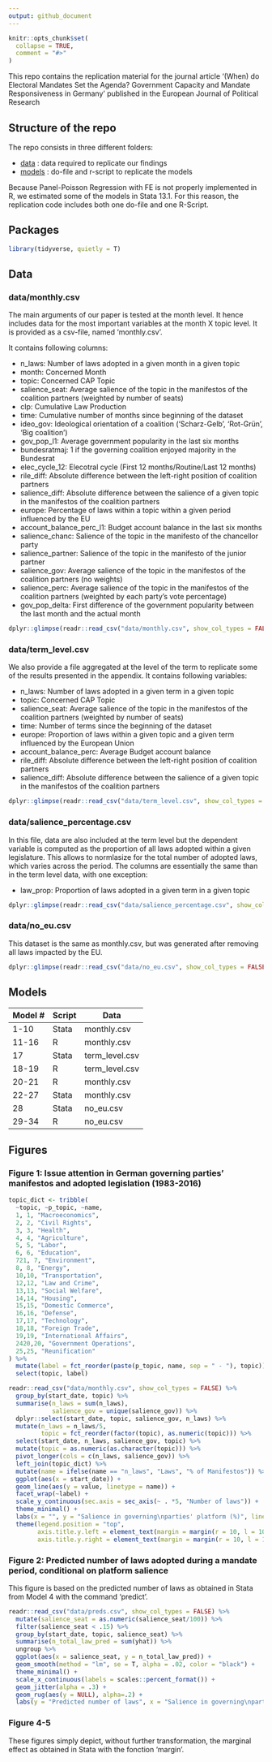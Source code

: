 ```yaml
---
output: github_document
---
```


<!-- README.md is generated from README.Rmd. Please edit that file -->

```r
knitr::opts_chunk$set(
  collapse = TRUE,
  comment = "#>"
)
```

This repo contains the replication material for the journal article '(When) do Electoral Mandates Set the Agenda? Government Capacity and Mandate Responsiveness in Germany' published in the European Journal of Political Research

## Structure of the repo

The repo consists in three different folders: 

+ [data](https://github.com/benjaminguinaudeau/replication_mandate_responsiveness/tree/master/data) : data required to replicate our findings
+ [models](https://github.com/benjaminguinaudeau/replication_mandate_responsiveness/tree/master/models) : do-file and r-script to replicate the models

Because Panel-Poisson Regression with FE is not properly implemented in R, we estimated some of the models in Stata 13.1. For this reason, the replication code includes both one do-file and one R-Script. 

## Packages

```r
library(tidyverse, quietly = T)
```


## Data

### data/monthly.csv

The main arguments of our paper is tested at the month level. It hence includes data for the most important variables at the month X topic level. It is provided as a csv-file, named 'monthly.csv'.

It contains following columns: 

+ n_laws: Number of laws adopted in a given month in a given topic
+ month: Concerned Month
+ topic: Concerned CAP Topic
+ salience_seat: Average salience of the topic in the manifestos of the coalition partners (weighted by number of seats)
+ clp: Cumulative Law Production
+ time: Cumulative number of months since beginning of the dataset
+ ideo_gov: Ideological orientation of a coalition ('Scharz-Gelb', 'Rot-Grün', 'Big coalition')
+ gov_pop_l1: Average government popularity in the last six months
+ bundesratmaj: 1 if the governing coalition enjoyed majority in the Bundesrat
+ elec_cycle_12: Elecotral cycle (First 12 months/Routine/Last 12 months)
+ rile_diff: Absolute difference between the left-right position of coalition partners
+ salience_diff: Absolute difference between the salience of a given topic in the manifestos of the coalition partners
+ europe: Percentage of laws within a topic within a given period influenced by the EU
+ account_balance_perc_l1: Budget account balance in the last six months
+ salience_chanc: Salience of the topic in the manifesto of the chancellor party
+ salience_partner: Salience of the topic in the manifesto of the junior partner
+ salience_gov: Average salience of the topic in the manifestos of the coalition partners (no weights)
+ salience_perc: Average salience of the topic in the manifestos of the coalition partners (weighted by each party's vote percentage)
+ gov_pop_delta: First difference of the government popularity between the last month and the actual month


```r
dplyr::glimpse(readr::read_csv("data/monthly.csv", show_col_types = FALSE))
```


### data/term_level.csv  

We also provide a file aggregated at the level of the term to replicate some of the results presented in the appendix. It contains following variables: 

+ n_laws: Number of laws adopted in a given term in a given topic
+ topic: Concerned CAP Topic
+ salience_seat: Average salience of the topic in the manifestos of the coalition partners (weighted by number of seats)
+ time: Number of terms since the beginning of the dataset
+ europe: Proportion of laws within a given topic and a given term influenced by the European Union
+ account_balance_perc: Average Budget account balance
+ rile_diff: Absolute difference between the left-right position of coalition partners
+ salience_diff: Absolute difference between the salience of a given topic in the manifestos of the coalition partners

```r
dplyr::glimpse(readr::read_csv("data/term_level.csv", show_col_types = FALSE))
```

### data/salience_percentage.csv

In this file, data are also included at the term level but the dependent variable is computed as the proportion of all laws adopted within a given legislature. This allows to normlasize for the total number of adopted laws, which varies across the period. The columns are essentially the same than in the term level data, with one exception:

+ law_prop: Proportion of laws adopted in a given term in a given topic


```r
dplyr::glimpse(readr::read_csv("data/salience_percentage.csv", show_col_types = FALSE))
```

### data/no_eu.csv

This dataset is the same as monthly.csv, but was generated after removing all laws impacted by the EU. 

```r
dplyr::glimpse(readr::read_csv("data/no_eu.csv", show_col_types = FALSE))
```

## Models

| Model # | Script | Data |
|---|---|---|
| 1-10 | Stata | monthly.csv |
| 11-16 | R | monthly.csv |
| 17 | Stata | term_level.csv |
| 18-19 | R | term_level.csv |
| 20-21 | R | monthly.csv |
| 22-27 | Stata | monthly.csv |
| 28 | Stata | no_eu.csv |
| 29-34 | R | no_eu.csv |

## Figures

### Figure 1: Issue attention in German governing parties’ manifestos and adopted legislation (1983-2016)

```r
topic_dict <- tribble(
  ~topic, ~p_topic, ~name,
  1, 1, "Macroeconomics",
  2, 2, "Civil Rights", 
  3, 3, "Health", 
  4, 4, "Agriculture", 
  5, 5, "Labor", 
  6, 6, "Education", 
  721, 7, "Environment",
  8, 8, "Energy",
  10,10, "Transportation", 
  12,12, "Law and Crime", 
  13,13, "Social Welfare", 
  14,14, "Housing", 
  15,15, "Domestic Commerce", 
  16,16, "Defense", 
  17,17, "Technology", 
  18,18, "Foreign Trade", 
  19,19, "International Affairs", 
  2420,20, "Government Operations", 
  25,25, "Reunification"
) %>%
  mutate(label = fct_reorder(paste(p_topic, name, sep = " - "), topic)) %>%
  select(topic, label)

readr::read_csv("data/monthly.csv", show_col_types = FALSE) %>%
  group_by(start_date, topic) %>%
  summarise(n_laws = sum(n_laws), 
            salience_gov = unique(salience_gov)) %>%
  dplyr::select(start_date, topic, salience_gov, n_laws) %>%
  mutate(n_laws = n_laws/5,
         topic = fct_reorder(factor(topic), as.numeric(topic))) %>%
  select(start_date, n_laws, salience_gov, topic) %>%
  mutate(topic = as.numeric(as.character(topic))) %>%
  pivot_longer(cols = c(n_laws, salience_gov)) %>%
  left_join(topic_dict) %>%
  mutate(name = ifelse(name == "n_laws", "Laws", "% of Manifestos")) %>%
  ggplot(aes(x = start_date)) + 
  geom_line(aes(y = value, linetype = name)) +
  facet_wrap(~label) + 
  scale_y_continuous(sec.axis = sec_axis(~ . *5, "Number of laws")) +
  theme_minimal() +
  labs(x = "", y = "Salience in governing\nparties' platform (%)", linetype = "") +
  theme(legend.position = "top", 
        axis.title.y.left = element_text(margin = margin(r = 10, l = 10)),
        axis.title.y.right = element_text(margin = margin(r = 10, l = 10)))
```


### Figure 2: Predicted number of laws adopted during a mandate period, conditional on platform salience

This figure is based on the predicted number of laws as obtained in Stata from Model 4 with the command 'predict'.

```r
readr::read_csv("data/preds.csv", show_col_types = FALSE) %>%
  mutate(salience_seat = as.numeric(salience_seat/100)) %>%
  filter(salience_seat < .15) %>%
  group_by(start_date, topic, salience_seat) %>%
  summarise(n_total_law_pred = sum(yhat)) %>%
  ungroup %>%
  ggplot(aes(x = salience_seat, y = n_total_law_pred)) + 
  geom_smooth(method = "lm", se = T, alpha = .02, color = "black") +
  theme_minimal() +
  scale_x_continuous(labels = scales::percent_format()) +
  geom_jitter(alpha = .3) +
  geom_rug(aes(y = NULL), alpha=.2) +
  labs(y = "Predicted number of laws", x = "Salience in governing\nparties' platform (%)")
```

### Figure 4-5

These figures simply depict, without further transformation, the marginal effect as obtained in Stata with the fonction 'margin'.
